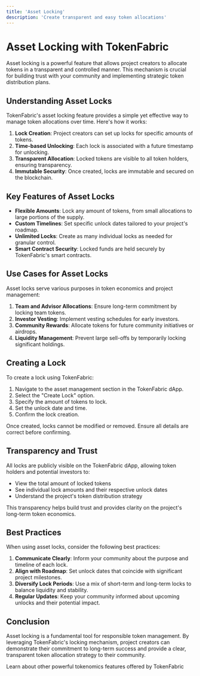 ---
title: 'Asset Locking'
description: 'Create transparent and easy token allocations'
---

# Asset Locking with TokenFabric

Asset locking is a powerful feature that allows project creators to allocate tokens in a transparent and controlled manner. This mechanism is crucial for building trust with your community and implementing strategic token distribution plans.

## Understanding Asset Locks

TokenFabric's asset locking feature provides a simple yet effective way to manage token allocations over time. Here's how it works:

1. **Lock Creation**: Project creators can set up locks for specific amounts of tokens.
2. **Time-based Unlocking**: Each lock is associated with a future timestamp for unlocking.
3. **Transparent Allocation**: Locked tokens are visible to all token holders, ensuring transparency.
4. **Immutable Security**: Once created, locks are immutable and secured on the blockchain.

## Key Features of Asset Locks

- **Flexible Amounts**: Lock any amount of tokens, from small allocations to large portions of the supply.
- **Custom Timelines**: Set specific unlock dates tailored to your project's roadmap.
- **Unlimited Locks**: Create as many individual locks as needed for granular control.
- **Smart Contract Security**: Locked funds are held securely by TokenFabric's smart contracts.

## Use Cases for Asset Locks

Asset locks serve various purposes in token economics and project management:

1. **Team and Advisor Allocations**: Ensure long-term commitment by locking team tokens.
2. **Investor Vesting**: Implement vesting schedules for early investors.
3. **Community Rewards**: Allocate tokens for future community initiatives or airdrops.
4. **Liquidity Management**: Prevent large sell-offs by temporarily locking significant holdings.

## Creating a Lock

To create a lock using TokenFabric:

1. Navigate to the asset management section in the TokenFabric dApp.
2. Select the "Create Lock" option.
3. Specify the amount of tokens to lock.
4. Set the unlock date and time.
5. Confirm the lock creation.

<Note>
Once created, locks cannot be modified or removed. Ensure all details are correct before confirming.
</Note>

## Transparency and Trust

All locks are publicly visible on the TokenFabric dApp, allowing token holders and potential investors to:

- View the total amount of locked tokens
- See individual lock amounts and their respective unlock dates
- Understand the project's token distribution strategy

This transparency helps build trust and provides clarity on the project's long-term token economics.

## Best Practices

When using asset locks, consider the following best practices:

1. **Communicate Clearly**: Inform your community about the purpose and timeline of each lock.
2. **Align with Roadmap**: Set unlock dates that coincide with significant project milestones.
3. **Diversify Lock Periods**: Use a mix of short-term and long-term locks to balance liquidity and stability.
4. **Regular Updates**: Keep your community informed about upcoming unlocks and their potential impact.

## Conclusion

Asset locking is a fundamental tool for responsible token management. By leveraging TokenFabric's locking mechanism, project creators can demonstrate their commitment to long-term success and provide a clear, transparent token allocation strategy to their community.

<Card title="Explore More Features" icon="rocket" href="/documentation/essentials/customizable-tokenomics">
  Learn about other powerful tokenomics features offered by TokenFabric
</Card>